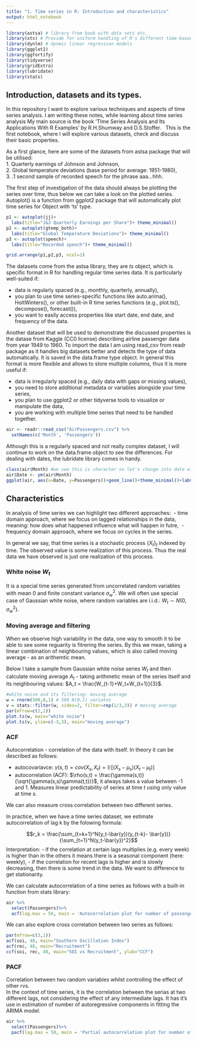 ```yaml
---
title: "1. Time series in R: Introduction and characteristics"
output: html_notebook
---
```


```r
library(astsa) # library from book with data sets etc.
library(xts) # Provide for uniform handling of R's different time-based data classes
library(dynlm) # dynmic linear regression models
library(ggplot2)
library(ggfortify)
library(tidyverse)
library(gridExtra)
library(lubridate)
library(stats)
```

## Introduction, datasets and its types.

In this repository I want to explore various techniques and aspects of time series analysis. I am writing these notes, while learning about time series analysis My main source is the book 'TIme Series Analysis and Its Applications With R Examples' by R.H.Shumway and D.S.Stoffer. \  
This is the first notebook, where I will explore various datasets, check and discuss their basic properties. 

As a first glance, here are some of the datasets from astsa package that will be utilised: \
  1. Quarterly earnings of Johnson and Johnson,\
  2. Global temperature deviations (base period for average: 1951-1980),\
  3. .1 second sample of recorded speech for the phrase aaa...hhh.  \  

The first step of investigation of the data should always be plotting the series over time, thus below we can take a look on the plotted series. Autoplot() is a function from ggplot2 package that will automatically plot time series for Object with 'ts' type. 
```r
p1 <- autoplot(jj)+
  labs(title="J&J Quarterly Earnings per Share")+ theme_minimal()
p2 <- autoplot(gtemp_both)+
  labs(title="Global Temperature Deviations")+ theme_minimal()
p3 <- autoplot(speech)+
  labs(title="Recorded speech")+ theme_minimal()

grid.arrange(p1,p2,p3, ncol=1)
```

The datasets come from the astsa library, they are $ts$ object, which is specific format in R for handling regular time series data. It is particularly well-suited if:

- data is regularly spaced (e.g., monthly, quarterly, annually),\  
- you plan to use time series-specific functions like auto.arima(), HoltWinters(), or other built-in R time series functions (e.g., plot.ts(), decompose(), forecast()),\  
- you want to easily access properties like start date, end date, and frequency of the data. \  

Another dataset that will be used to demonstrate the discussed properties is the datase from Kaggle (CC0 license) describing airline passenger data from year 1949 to 1960. 
To import the data I am using read_csv from readr package as it handles big datasets better and detects the type of data automatically. It is saved in the data.frame type object. In general this format is more flexible and allows to store multiple columns, thus it is more useful if: \

- data is irregularly spaced (e.g., daily data with gaps or missing values),\  
- you need to store additional metadata or variables alongside your time series,\   
- you plan to use ggplot2 or other tidyverse tools to visualize or manipulate the data,\  
- you are working with multiple time series that need to be handled together. \  


```r
air <- readr::read_csv("AirPassengers.csv") %>%
  setNames(c('Month', 'Passengers'))
```
Although this is a regularly spaced and not really complex dataset, I will continue to work on the data.frame object to see the differences. For dealing with dates, the lubridate library comes in handy.  
```r
class(air$Month) #we see this is character so let's change into date with function ym() from lubridate
air$Date <- ym(air$Month)
ggplot(air, aes(x=Date, y=Passengers))+geom_line()+theme_minimal()+labs(title = 'Airline Passengers')
```

## Characteristics
In analysis of time series we can highlight two different approaches:\  
- time domain approach, where we focus on lagged relationships in the data, meaning: how does what happened influence what will happen in futre,\  
- frequency domain approach, where we focus on cycles in the series. \  

In general we say, that time series is a stochastic process $\{X_t\}_t$ indexed by time. The observed value is some realization of this process. Thus the real data we have observed is just one realization of this process. \  

### White noise $W_t$
It is a special time series generated from uncorrelated random variables with mean 0 and finite constant variance $\sigma_w^2$. We will often use special case of Gaussian white noise, where random variables are i.i.d.: $W_t \sim N(0, \sigma_w^2)$.

### Moving average and filtering
When we observe high variability in the data, one way to smooth it to be able to see some reguarity is fitrering the series. By this we mean, taking a linear combination of neighbouring values, which is also called moving average - as an arithemtic mean.\  

Below I take a sample from Gaussian white noise series $W_t$ and then calculate moving average $A_t$ - taking arithmetic mean of the series itself and its neighbouring values: $A_t = \frac{W_{t-1}+W_t+W_{t+1}}{3}$.
```r
#white noise and its filtering: moving average
w = rnorm(500,0,1) # 500 N(0,1) variates
v = stats::filter(w, sides=2, filter=rep(1/3,3)) # moving average
par(mfrow=c(2,1))
plot.ts(w, main="white noise")
plot.ts(v, ylim=c(-3,3), main="moving average")
```
### ACF
Autocorrelation - correlation of the data with itself. In theory it can be described as follows:

- autocovariavce: $\gamma(s,t) = cov(X_s, X_t) = \mathbb{E}[(X_s-\mu_s)(X_t-\mu_t)]$\  
- autocorrelation (ACF): $\rho(s,t) = \frac{\gamma(s,t)}{\sqrt{\gamma(s,s)\gamma(t,t)}}$, it always takes a value between -1 and 1. Measures linear predictability of series at time $t$ using only value at time $s$. \  

We can also measure cross correlation between two different series.  

In practice, when we have a time series dataset, we estimate autocorrelation of lag k by the folowing formula:

$$r_k = \frac{\sum_{t=k+1}^N(y_t-\bar{y})(y_{t-k}- \bar{y})}{\sum_{t=1}^N(y_t-\bar{y})^2}$$
Interpretation:
- if the correlation at certain lags multiplies (e.g. every week) is higher than in the others it means there is a seasonal component (here: weekly),
- if the correlation for recent lags is higher and is slowly decreasing, then there is some trend in the data. We want to difference to get stationarity.

We can calculate autocorrelation of a time series as follows with a built-in function from stats library:

```r
air %>%
  select(Passengers)%>%
  acf(lag.max = 50, main = 'Autocorrelation plot for number of passengers')
```
We can also explore cross correlation between two series as follows:
```r
par(mfrow=c(3,1))
acf(soi, 48, main="Southern Oscillation Index")
acf(rec, 48, main="Recruitment")
ccf(soi, rec, 48, main="SOI vs Recruitment", ylab="CCF")
```


### PACF

Correlation between two random variables whilst controlling the effect of other rvs.  
In the context of time series, it is the correlation between the serias at two different lags, not considering the effect of any intermediate lags. 
It has it's use in estimation of number of autoregressive components in fitting the ARIMA model. 

```r
air %>%
  select(Passengers)%>%
  pacf(lag.max = 50, main = 'Partial autocorrelation plot for number of passengers')
```
